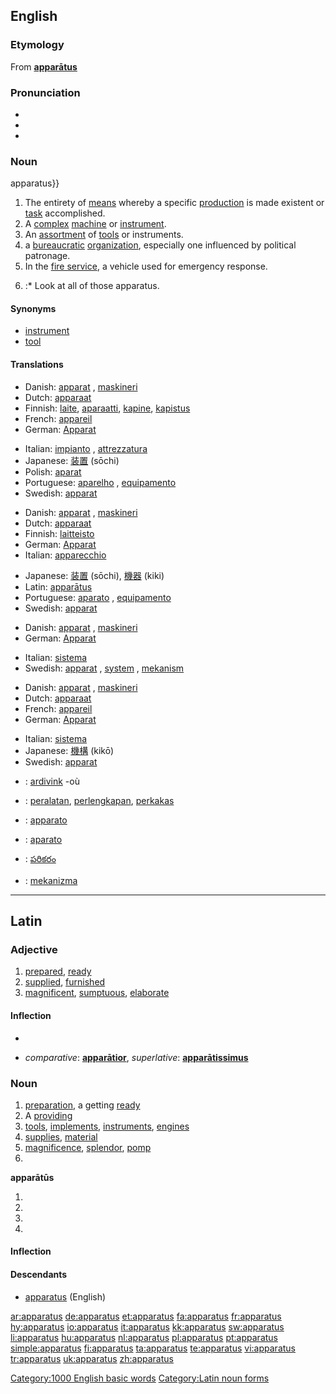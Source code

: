 ==English==

===Etymology===
From {{etyl|la}} '''[[#Latin|apparātus]]'''

===Pronunciation===
* {{IPA|/æ.pəˈɹæ.təs/, (rare) /æ.pəˈɹeɪ.təs/|/æpəɹɑːtəs/}}
* {{audio|en-us-apparatus.ogg|Audio (US)}}
* {{rhymes|eɪtəs}}

===Noun===
{{en-noun|pl=apparatuses|pl2=apparatus#English{{!}}apparatus}}

# The entirety of [[means]] whereby a specific [[production]] is made existent or [[task]] accomplished.
# A [[complex]] [[machine]] or [[instrument]].
# An [[assortment]] of [[tool]]s or instruments.
# a [[bureaucratic]] [[organization]], especially one influenced by political patronage.
# In the [[fire service]], a vehicle used for emergency response.
# {{plural of|[[apparatus]]}}
#:* Look at all of those apparatus.

====Synonyms====
* [[instrument]]
* [[tool]]

====Translations====
{{trans-top|a complex machine or instrument}}
* Danish: [[apparat]] {{n}}, [[maskineri]] {{n}}
* Dutch: [[apparaat]]
* Finnish: [[laite]], [[aparaatti]], [[kapine]], [[kapistus]]
* French: [[appareil]] {{m}}
* German: [[Apparat]] {{m}}
{{trans-mid}}
* Italian: [[impianto]] {{m}}, [[attrezzatura]] {{f}}
* Japanese: [[装置]] (sōchi)
* Polish: [[aparat]] {{m}}
* Portuguese: [[aparelho]] {{m}}, [[equipamento]] {{m}}
* Swedish: [[apparat]] {{c}}
{{trans-bottom}}

{{trans-top|an assortment of tools or instruments}}
* Danish: [[apparat]] {{n}}, [[maskineri]] {{n}}
* Dutch: [[apparaat]]
* Finnish: [[laitteisto]] {{p}}
* German: [[Apparat]] {{m}}
* Italian: [[apparecchio]] {{m}}
{{trans-mid}}
* Japanese: [[装置]] (sōchi), [[機器]] (kiki)
* Latin: [[#Latin|apparātus]] {{m}}
* Portuguese: [[aparato]] {{m}}, [[equipamento]] {{m}}
* Swedish: [[apparat]] {{c}}
{{trans-bottom}}

{{trans-top|a given system of procedures}}
* Danish: [[apparat]] {{n}}, [[maskineri]] {{n}}
* German: [[Apparat]] {{m}}
{{trans-mid}}
* Italian: [[sistema]] {{f}}
* Swedish: [[apparat]] {{c}}, [[system]] {{n}}, [[mekanism]] {{c}}
{{trans-bottom}}

{{trans-top|a bureaucratic organization}}
* Danish: [[apparat]] {{n}}, [[maskineri]] {{n}}
* Dutch: [[apparaat]]
* French: [[appareil]] {{m}}
* German: [[Apparat]] {{m}}
{{trans-mid}}
* Italian: [[sistema]] {{f}}
* Japanese: [[機構]] (kikō)
* Swedish: [[apparat]] {{c}}
{{trans-bottom}}

{{trans-top|a vehicle used for emergency response}}
{{trans-mid}}
{{trans-bottom}}

{{checktrans-top}}
* {{ttbc|Breton}}: [[ardivink]] {{m}} -où
* {{ttbc|Indonesian}}: [[alat|peralatan]], [[lengkap|perlengkapan]], [[perkakas]]
* {{ttbc|Interlingua}}: [[apparato]]
{{checktrans-mid}}
* {{ttbc|Spanish}}: [[aparato]]
* {{ttbc|Telugu}}: [[పరికరం]]
* {{ttbc|Turkish}}: [[mekanizma]]
{{checktrans-bottom}}

[[Category:1000 English basic words]]

----

==Latin==

===Adjective===
{{la-adj-1&2|apparātus|apparata|apparāta|apparatum|apparātum}}

# [[prepared]], [[ready]]
# [[supplied]], [[furnished]]
# [[magnificent]], [[sumptuous]], [[elaborate]]

====Inflection====
* {{ladecl1&2}}
{{la-decl-1&2|apparat|apparāt}}

* ''comparative'': '''[[apparatior|apparātior]]''', ''superlative'': '''[[aparatissimus|apparātissimus]]'''

===Noun===
{{la-noun|apparātus|apparatus|apparātūs|m|fourth}}

# [[preparation]], a getting [[ready]]
# A [[providing]]
# [[tool]]s, [[implement]]s, [[instrument]]s, [[engine]]s
# [[supply|supplies]], [[material]]
# [[magnificence]], [[splendor]], [[pomp]]
# {{inflection of|apparatus|apparātus|voc|s|lang=la}}

'''apparātūs''' {{m}}
# {{inflection of|apparatus|apparātus|gen|s|lang=la}}
# {{inflection of|apparatus|apparātus|nom|p|lang=la}}
# {{inflection of|apparatus|apparātus|acc|p|lang=la}}
# {{inflection of|apparatus|apparātus|voc|p|lang=la}}

====Inflection====
{{ladecl4}}
{{la-decl-4th|apparat|apparāt}}

====Descendants====
* [[#English|apparatus]] (English)

[[Category:Latin noun forms]]

[[ar:apparatus]]
[[de:apparatus]]
[[et:apparatus]]
[[fa:apparatus]]
[[fr:apparatus]]
[[hy:apparatus]]
[[io:apparatus]]
[[it:apparatus]]
[[kk:apparatus]]
[[sw:apparatus]]
[[li:apparatus]]
[[hu:apparatus]]
[[nl:apparatus]]
[[pl:apparatus]]
[[pt:apparatus]]
[[simple:apparatus]]
[[fi:apparatus]]
[[ta:apparatus]]
[[te:apparatus]]
[[vi:apparatus]]
[[tr:apparatus]]
[[uk:apparatus]]
[[zh:apparatus]]